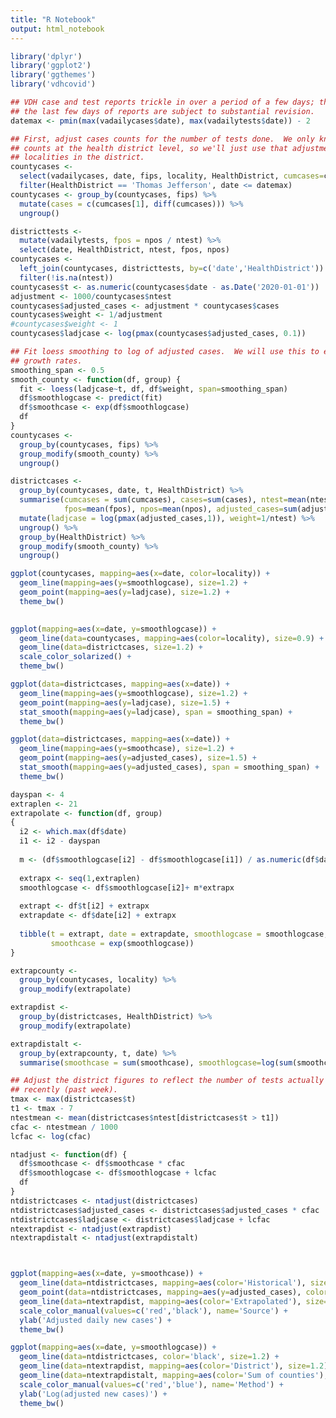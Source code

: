 ```yaml
---
title: "R Notebook"
output: html_notebook
---
```


```r
library('dplyr')
library('ggplot2')
library('ggthemes')
library('vdhcovid')
```


```r
## VDH case and test reports trickle in over a period of a few days; therefore,
## the last few days of reports are subject to substantial revision.
datemax <- pmin(max(vadailycases$date), max(vadailytests$date)) - 2

## First, adjust cases counts for the number of tests done.  We only know the test 
## counts at the health district level, so we'll just use that adjustment for all
## localities in the district.
countycases <- 
  select(vadailycases, date, fips, locality, HealthDistrict, cumcases=cases) %>%
  filter(HealthDistrict == 'Thomas Jefferson', date <= datemax)
countycases <- group_by(countycases, fips) %>% 
  mutate(cases = c(cumcases[1], diff(cumcases))) %>%
  ungroup()

districttests <- 
  mutate(vadailytests, fpos = npos / ntest) %>%
  select(date, HealthDistrict, ntest, fpos, npos)
countycases <- 
  left_join(countycases, districttests, by=c('date','HealthDistrict')) %>%
  filter(!is.na(ntest))
countycases$t <- as.numeric(countycases$date - as.Date('2020-01-01'))
adjustment <- 1000/countycases$ntest
countycases$adjusted_cases <- adjustment * countycases$cases
countycases$weight <- 1/adjustment
#countycases$weight <- 1
countycases$ladjcase <- log(pmax(countycases$adjusted_cases, 0.1))
```

```r
## Fit loess smoothing to log of adjusted cases.  We will use this to estimate 
## growth rates.
smoothing_span <- 0.5
smooth_county <- function(df, group) {
  fit <- loess(ladjcase~t, df, df$weight, span=smoothing_span)
  df$smoothlogcase <- predict(fit)
  df$smoothcase <- exp(df$smoothlogcase)
  df
}
countycases <- 
  group_by(countycases, fips) %>% 
  group_modify(smooth_county) %>%
  ungroup()

districtcases <-
  group_by(countycases, date, t, HealthDistrict) %>%
  summarise(cumcases = sum(cumcases), cases=sum(cases), ntest=mean(ntest),
            fpos=mean(fpos), npos=mean(npos), adjusted_cases=sum(adjusted_cases)) %>%
  mutate(ladjcase = log(pmax(adjusted_cases,1)), weight=1/ntest) %>%
  ungroup() %>%
  group_by(HealthDistrict) %>%
  group_modify(smooth_county) %>%
  ungroup()
```

```r

ggplot(countycases, mapping=aes(x=date, color=locality)) +
  geom_line(mapping=aes(y=smoothlogcase), size=1.2) +
  geom_point(mapping=aes(y=ladjcase), size=1.2) +
  theme_bw()
         

ggplot(mapping=aes(x=date, y=smoothlogcase)) +
  geom_line(data=countycases, mapping=aes(color=locality), size=0.9) +
  geom_line(data=districtcases, size=1.2) +
  scale_color_solarized() +
  theme_bw()

ggplot(data=districtcases, mapping=aes(x=date)) +
  geom_line(mapping=aes(y=smoothlogcase), size=1.2) +
  geom_point(mapping=aes(y=ladjcase), size=1.5) +
  stat_smooth(mapping=aes(y=ladjcase), span = smoothing_span) +
  theme_bw()

ggplot(data=districtcases, mapping=aes(x=date)) +
  geom_line(mapping=aes(y=smoothcase), size=1.2) +
  geom_point(mapping=aes(y=adjusted_cases), size=1.5) +
  stat_smooth(mapping=aes(y=adjusted_cases), span = smoothing_span) +
  theme_bw()

```

```r
dayspan <- 4
extraplen <- 21
extrapolate <- function(df, group)
{
  i2 <- which.max(df$date)
  i1 <- i2 - dayspan
  
  m <- (df$smoothlogcase[i2] - df$smoothlogcase[i1]) / as.numeric(df$date[i2] - df$date[i1])
  
  extrapx <- seq(1,extraplen)
  smoothlogcase <- df$smoothlogcase[i2]+ m*extrapx
  
  extrapt <- df$t[i2] + extrapx
  extrapdate <- df$date[i2] + extrapx
  
  tibble(t = extrapt, date = extrapdate, smoothlogcase = smoothlogcase, 
         smoothcase = exp(smoothlogcase))
}

extrapcounty <- 
  group_by(countycases, locality) %>%
  group_modify(extrapolate)

extrapdist <- 
  group_by(districtcases, HealthDistrict) %>%
  group_modify(extrapolate)

extrapdistalt <- 
  group_by(extrapcounty, t, date) %>%
  summarise(smoothcase = sum(smoothcase), smoothlogcase=log(sum(smoothcase)))

## Adjust the district figures to reflect the number of tests actually being done
## recently (past week).
tmax <- max(districtcases$t)
t1 <- tmax - 7
ntestmean <- mean(districtcases$ntest[districtcases$t > t1])
cfac <- ntestmean / 1000
lcfac <- log(cfac)

ntadjust <- function(df) {
  df$smoothcase <- df$smoothcase * cfac
  df$smoothlogcase <- df$smoothlogcase + lcfac
  df  
}
ntdistrictcases <- ntadjust(districtcases)
ntdistrictcases$adjusted_cases <- districtcases$adjusted_cases * cfac
ntdistrictcases$ladjcase <- districtcases$ladjcase + lcfac
ntextrapdist <- ntadjust(extrapdist)
ntextrapdistalt <- ntadjust(extrapdistalt)



ggplot(mapping=aes(x=date, y=smoothcase)) +
  geom_line(data=ntdistrictcases, mapping=aes(color='Historical'), size=1.2) +
  geom_point(data=ntdistrictcases, mapping=aes(y=adjusted_cases), color='black') +
  geom_line(data=ntextrapdist, mapping=aes(color='Extrapolated'), size=1.2) +
  scale_color_manual(values=c('red','black'), name='Source') +
  ylab('Adjusted daily new cases') +
  theme_bw()

ggplot(mapping=aes(x=date, y=smoothlogcase)) +
  geom_line(data=ntdistrictcases, color='black', size=1.2) +
  geom_line(data=ntextrapdist, mapping=aes(color='District'), size=1.2) +
  geom_line(data=ntextrapdistalt, mapping=aes(color='Sum of counties'), size=1.2) +
  scale_color_manual(values=c('red','blue'), name='Method') +
  ylab('Log(adjusted new cases)') +
  theme_bw()

```
